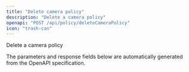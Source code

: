 ```yaml
---
title: "Delete camera policy"
description: "Delete a camera policy"
openapi: "POST /api/policy/deleteCameraPolicy"
icon: "trash-can"
---
```


Delete a camera policy

<Note>
The parameters and response fields below are automatically generated from the OpenAPI specification.
</Note>
